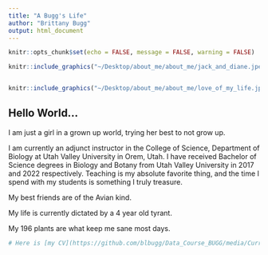 ```yaml
---
title: "A Bugg's Life"
author: "Brittany Bugg"
output: html_document
---
```


```r
knitr::opts_chunk$set(echo = FALSE, message = FALSE, warning = FALSE)
```

```r

knitr::include_graphics("~/Desktop/about_me/about_me/jack_and_diane.jpeg")


knitr::include_graphics("~/Desktop/about_me/about_me/love_of_my_life.jpeg")


```


## Hello World...

I am just a girl in a grown up world, trying her best to not grow up.

I am currently an adjunct instructor in the College of Science, Department of Biology at 
Utah Valley University in Orem, Utah. I have received Bachelor of Science degrees in Biology
and Botany from Utah Valley University in 2017 and 2022 respectively. Teaching is my absolute favorite thing, and the time I spend with my students is something I truly treasure.

My best friends are of the Avian kind.

My life is currently dictated by a 4 year old tyrant.

My 196 plants are what keep me sane most days.


```r

# Here is [my CV](https://github.com/blbugg/Data_Course_BUGG/media/Curriculum_Vitae.pdf) 


```

